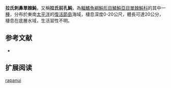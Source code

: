 {{Speciesbox
| name = 拉氏刺鼻單棘魨
| image = 
| status = NE
| status_system = IUCN3.1
| genus = Cantherhines
| species = rapanui
| authority = [[de_Buen|de Buen]], 1963
| synonyms = *''Amanses rapanui,de Buen, 1963''
*''Cantherines rapanui,de Buen, 1963''
}}

'''拉氏刺鼻單棘魨'''，又稱'''拉氏前孔魨'''，為[[輻鰭魚綱|輻鰭魚綱]][[魨形目|魨形目]][[鱗魨亞目|鱗魨亞目]][[單棘魨科|單棘魨科]]的其中一[[種|種]]，分布於東南[[太平洋|太平洋]]的[[復活節島|復活節島]]海域，棲息深度0-20公尺，體長可達20公分，棲息在底層水域，生活習性不明。
==参考文献==
*{{FishBase_species|genus=Cantherhines|species=rapanui|year=2014|month=2}}

== 扩展阅读 ==
{{refbegin}}
{{wikispecies-inline|Cantherhines rapanui|拉氏刺鼻單棘魨}}
{{refend}}
{{Taxonbar|from=Q428537}}

[[Category:刺鼻單棘魨屬|rapanui]]


{{魚類小作品}}